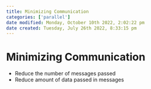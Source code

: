 ```yaml
---
title: Minimizing Communication
categories: ['parallel']
date modified: Monday, October 10th 2022, 2:02:22 pm
date created: Tuesday, July 26th 2022, 8:33:15 pm
---
```


# Minimizing Communication
- Reduce the number of messages passed
- Reduce amount of data passed in messages



